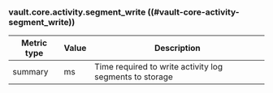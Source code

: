 ### vault.core.activity.segment_write ((#vault-core-activity-segment_write))

Metric type | Value | Description
----------- | ----- | -----------
summary     | ms    | Time required to write activity log segments to storage